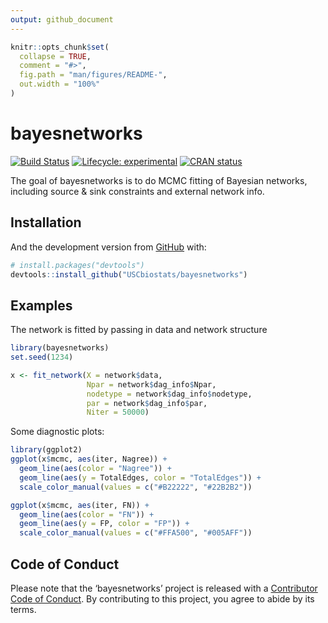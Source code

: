 ```yaml
---
output: github_document
---
```


<!-- README.md is generated from README.Rmd. Please edit that file -->

```r
knitr::opts_chunk$set(
  collapse = TRUE,
  comment = "#>",
  fig.path = "man/figures/README-",
  out.width = "100%"
)
```
# bayesnetworks

<!-- badges: start -->
[![Build Status](https://travis-ci.org/USCbiostats/bayesnetworks.svg?branch=master)](https://travis-ci.org/USCbiostats/bayesnetworks)
[![Lifecycle: experimental](https://img.shields.io/badge/lifecycle-experimental-orange.svg)](https://www.tidyverse.org/lifecycle/#experimental)
[![CRAN status](https://www.r-pkg.org/badges/version/bayesnetworks)](https://cran.r-project.org/package=bayesnetworks)
<!-- badges: end -->

The goal of bayesnetworks is to do MCMC fitting of Bayesian networks, including source & sink constraints and external network info.

## Installation

<!--
You can install the released version of bayesnetworks from [CRAN](https://CRAN.R-project.org) with:

``` r
install.packages("bayesnetworks")
```
-->

And the development version from [GitHub](https://github.com/) with:

``` r
# install.packages("devtools")
devtools::install_github("USCbiostats/bayesnetworks")
```
## Examples

The network is fitted by passing in data and network structure

```r
library(bayesnetworks)
set.seed(1234)

x <- fit_network(X = network$data,
                 Npar = network$dag_info$Npar,
                 nodetype = network$dag_info$nodetype,
                 par = network$dag_info$par,
                 Niter = 50000)
```

Some diagnostic plots:

```r
library(ggplot2)
ggplot(x$mcmc, aes(iter, Nagree)) +
  geom_line(aes(color = "Nagree")) +
  geom_line(aes(y = TotalEdges, color = "TotalEdges")) +
  scale_color_manual(values = c("#B22222", "#22B2B2"))
```

```r
ggplot(x$mcmc, aes(iter, FN)) +
  geom_line(aes(color = "FN")) +
  geom_line(aes(y = FP, color = "FP")) +
  scale_color_manual(values = c("#FFA500", "#005AFF"))
```

## Code of Conduct

Please note that the 'bayesnetworks' project is released with a [Contributor Code of Conduct](.github/CODE_OF_CONDUCT.md). By contributing to this project, you agree to abide by its terms.
